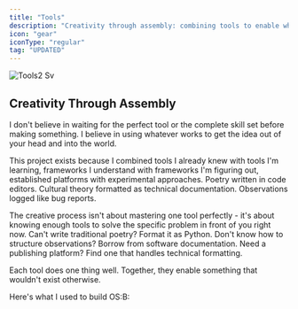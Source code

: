 ```yaml
---
title: "Tools"
description: "Creativity through assembly: combining tools to enable what wouldn't exist. Each does one thing well; together they make it possible."
icon: "gear"
iconType: "regular"
tag: "UPDATED"
---
```


![Tools2 Sv](/images/Tools2.svg)

## Creativity Through Assembly

I don't believe in waiting for the perfect tool or the complete skill set before making something. I believe in using whatever works to get the idea out of your head and into the world.

This project exists because I combined tools I already knew with tools I'm learning, frameworks I understand with frameworks I'm figuring out, established platforms with experimental approaches. Poetry written in code editors. Cultural theory formatted as technical documentation. Observations logged like bug reports.

The creative process isn't about mastering one tool perfectly - it's about knowing enough tools to solve the specific problem in front of you right now. Can't write traditional poetry? Format it as Python. Don't know how to structure observations? Borrow from software documentation. Need a publishing platform? Find one that handles technical formatting.

Each tool does one thing well. Together, they enable something that wouldn't exist otherwise.

Here's what I used to build OS:B:

<AccordionGroup>
  <Accordion title="Platform" icon="sparkles">
    
  </Accordion>
  <Accordion title="Code" icon="sparkles">
    
  </Accordion>
  <Accordion title="UI / UX Design">
    
  </Accordion>
  <Accordion title="Audio">
    
  </Accordion>
  <Accordion title="Hardware">
    
  </Accordion>
</AccordionGroup>